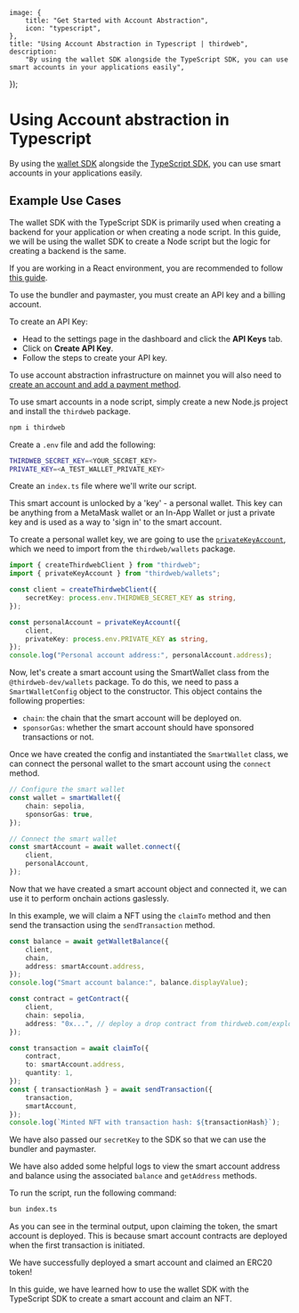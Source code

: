 
	image: {
		title: "Get Started with Account Abstraction",
		icon: "typescript",
	},
	title: "Using Account Abstraction in Typescript | thirdweb",
	description:
		"By using the wallet SDK alongside the TypeScript SDK, you can use smart accounts in your applications easily",
});

# Using Account abstraction in Typescript

By using the [wallet SDK](/references/wallets/latest) alongside the [TypeScript SDK](/typescript/latest), you can use smart accounts in your applications easily.

## Example Use Cases

The wallet SDK with the TypeScript SDK is primarily used when creating a backend for your application or when creating a node script.
In this guide, we will be using the wallet SDK to create a Node script but the logic for creating a backend is the same.

If you are working in a React environment, you are recommended to follow [this guide](/connect/account-abstraction/guides/react).

<Steps>
<Step title="Create an API key">

To use the bundler and paymaster, you must create an API key and a billing account.

To create an API Key:

- Head to the settings page in the dashboard and click the **API Keys** tab.
- Click on **Create API Key**.
- Follow the steps to create your API key.

To use account abstraction infrastructure on mainnet you will also need to [create an account and add a payment method](https://thirdweb.com/team/~/~/settings/billing).

</Step>
<Step title="Create a Node Script">

To use smart accounts in a node script, simply create a new Node.js project and install the `thirdweb` package.

```bash
npm i thirdweb
```

Create a `.env` file and add the following:

```bash
THIRDWEB_SECRET_KEY=<YOUR_SECRET_KEY>
PRIVATE_KEY=<A_TEST_WALLET_PRIVATE_KEY>
```

Create an `index.ts` file where we'll write our script.

</Step>
<Step title="Creating the Personal Wallet Key">

This smart account is unlocked by a 'key' - a personal wallet.
This key can be anything from a MetaMask wallet or an In-App Wallet or just a private key and is used as a way to 'sign in' to the smart account.

To create a personal wallet key, we are going to use the [`privateKeyAccount`](/references/typescript/v5/privateKeyAccount), which we need to import from the `thirdweb/wallets` package.

```typescript
import { createThirdwebClient } from "thirdweb";
import { privateKeyAccount } from "thirdweb/wallets";

const client = createThirdwebClient({
	secretKey: process.env.THIRDWEB_SECRET_KEY as string,
});

const personalAccount = privateKeyAccount({
	client,
	privateKey: process.env.PRIVATE_KEY as string,
});
console.log("Personal account address:", personalAccount.address);
```

</Step>
<Step title="Creating the Smart account">

Now, let's create a smart account using the SmartWallet class from the `@thirdweb-dev/wallets` package.
To do this, we need to pass a `SmartWalletConfig` object to the constructor. This object contains the following properties:

- `chain`: the chain that the smart account will be deployed on.
- `sponsorGas`: whether the smart account should have sponsored transactions or not.

Once we have created the config and instantiated the `SmartWallet` class, we can connect the personal wallet to the smart account using the `connect` method.

```typescript
// Configure the smart wallet
const wallet = smartWallet({
	chain: sepolia,
	sponsorGas: true,
});

// Connect the smart wallet
const smartAccount = await wallet.connect({
	client,
	personalAccount,
});
```

</Step>
<Step title="Using the Smart Account">

Now that we have created a smart account object and connected it, we can use it to perform onchain actions gaslessly.

In this example, we will claim a NFT using the `claimTo` method and then send the transaction using the `sendTransaction` method.

```typescript
const balance = await getWalletBalance({
	client,
	chain,
	address: smartAccount.address,
});
console.log("Smart account balance:", balance.displayValue);

const contract = getContract({
	client,
	chain: sepolia,
	address: "0x...", // deploy a drop contract from thirdweb.com/explore
});

const transaction = await claimTo({
	contract,
	to: smartAccount.address,
	quantity: 1,
});
const { transactionHash } = await sendTransaction({
	transaction,
	smartAccount,
});
console.log(`Minted NFT with transaction hash: ${transactionHash}`);
```

We have also passed our `secretKey` to the SDK so that we can use the bundler and paymaster.

We have also added some helpful logs to view the smart account address and balance using the associated `balance` and `getAddress` methods.

</Step>
<Step title="Run the Script">

To run the script, run the following command:

```bash
bun index.ts
```

As you can see in the terminal output, upon claiming the token, the smart account is deployed. This is because smart account contracts are deployed when the first transaction is initiated.

We have successfully deployed a smart account and claimed an ERC20 token!

</Step>
<Step title="Conclusion">

In this guide, we have learned how to use the wallet SDK with the TypeScript SDK to
create a smart account and claim an NFT.

</Step>
</Steps>

